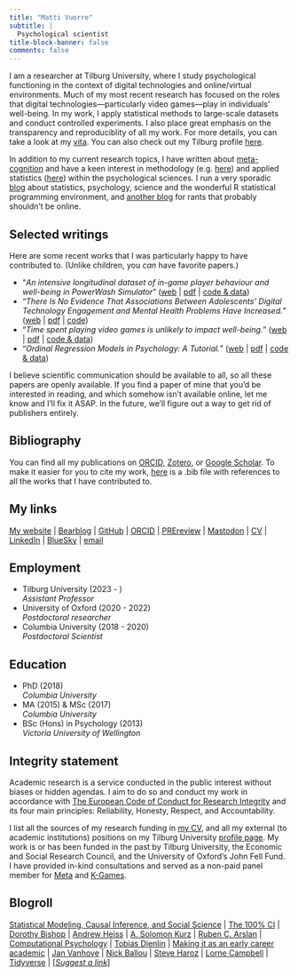 ```yaml
---
title: "Matti Vuorre"
subtitle: |
  Psychological scientist
title-block-banner: false
comments: false
---
```


I am a researcher at Tilburg University, where I study psychological functioning in the context of digital technologies and online/virtual environments. Much of my most recent research has focused on the roles that digital technologies---particularly video games---play in individuals' well-being. In my work, I apply statistical methods to large-scale datasets and conduct controlled experiments. I also place great emphasis on the transparency and reproduciblity of all my work. For more details, you can take a look at my [vita](https://github.com/mvuorre/CV/raw/main/vuorre-matti.pdf). You can also check out my Tilburg profile [here](https://www.tilburguniversity.edu/staff/m-j-vuorre/).

In addition to my current research topics, I have written about [meta-cognition](https://link.springer.com/article/10.1007%2Fs11409-020-09257-1) and have a keen interest in methodology (e.g. [here](https://journals.sagepub.com/doi/10.1177/2515245918754826)) and applied statistics ([here](https://www.tandfonline.com/doi/full/10.1080/21642850.2018.1428102)) within the psychological sciences. I run a very sporadic [blog](blog.html) about statistics, psychology, science and the wonderful R statistical programming environment, and [another blog](https://matti.bearblog.dev/) for rants that probably shouldn't be online.

## Selected writings

Here are some recent works that I was particularly happy to have contributed to. (Unlike children, you *can* have favorite papers.)

- "*An intensive longitudinal dataset of in-game player behaviour and well-being in PowerWash Simulator*" ([web](https://www.nature.com/articles/s41597-023-02530-3) \| [pdf](https://www.nature.com/articles/s41597-023-02530-3.pdf) \| [code & data](https://doi.org/10.17605/OSF.IO/WPEH6))
- "*There Is No Evidence That Associations Between Adolescents' Digital Technology Engagement and Mental Health Problems Have Increased.*" ([web](https://doi.org/10.1177/2167702621994549) \| [pdf](https://journals.sagepub.com/doi/pdf/10.1177/2167702621994549) \| [code](https://github.com/digital-wellbeing/timetrends))
- "*Time spent playing video games is unlikely to impact well-being.*" ([web](https://royalsocietypublishing.org/doi/full/10.1098/rsos.220411) \| [pdf](https://royalsocietypublishing.org/doi/pdf/10.1098/rsos.220411?download=true) \| [code & data](https://zenodo.org/badge/latestdoi/373533911))
- "*Ordinal Regression Models in Psychology: A Tutorial.*" ([web](https://doi.org/10.1177/2515245918823199) \| [pdf](https://journals.sagepub.com/doi/pdf/10.1177/2515245918823199) \| [code & data](https://osf.io/cu8jv/))

I believe scientific communication should be available to all, so all these papers are openly available. If you find a paper of mine that you'd be interested in reading, and which somehow isn't available online, let me know and I'll fix it ASAP. In the future, we'll figure out a way to get rid of publishers entirely.

## Bibliography

You can find all my publications on [ORCID](https://orcid.org/0000-0001-5052-066X), [Zotero](https://www.zotero.org/vuorre), or [Google Scholar](https://scholar.google.com/citations?hl=en&user=I4DSy-8AAAAJ&view_op=list_works&sortby=pubdate). To make it easier for you to cite my work, [here](/matti-vuorre.bib) is a .bib file with references to all the works that I have contributed to.

## My links

[My website](https://vuorre.com) | [Bearblog](https://matti.bearblog.dev/) | [GitHub](https://github.com/mvuorre) | [ORCID](https://orcid.org/0000-0001-5052-066X) | [PREreview](https://prereview.org/profiles/0000-0001-5052-066X) | [Mastodon](https://bayes.club/@matti) | [CV](https://github.com/mvuorre/CV/raw/main/vuorre-matti.pdf) | [LinkedIn](https://www.linkedin.com/in/matti-vuorre) | [BlueSky](https://bsky.app/profile/matti.vuorre.com) | [email](mailto:m.j.vuorre@tilburguniversity.edu)

::: grid
::: {.g-col-6}
## Employment
- Tilburg University (2023 - )\
  *Assistant Professor*
- University of Oxford (2020 - 2022)\
  *Postdoctoral researcher*
- Columbia University (2018 - 2020)\
  *Postdoctoral Scientist*
:::
::: {.g-col-6}
## Education
- PhD (2018)\
  *Columbia University*
- MA (2015) & MSc (2017)\
  *Columbia University*
- BSc (Hons) in Psychology (2013)\
  *Victoria University of Wellington*
:::
:::

## Integrity statement

Academic research is a service conducted in the public interest without biases or hidden agendas. I aim to do so and conduct my work in accordance with [The European Code of Conduct for Research Integrity](https://allea.org/code-of-conduct/) and its four main principles: Reliability, Honesty, Respect, and Accountability.

I list all the sources of my research funding in [my CV](https://github.com/mvuorre/CV/raw/main/vuorre-matti.pdf), and all my external (to academic institutions) positions on my Tilburg University [profile page](https://research.tilburguniversity.edu/en/persons/matti-vuorre). My work is or has been funded in the past by Tilburg University, the Economic and Social Research Council, and the University of Oxford's John Fell Fund. I have provided in-kind consultations and served as a non-paid panel member for [Meta](https://about.meta.com/) and [K-Games](http://www.kgames.or.kr/introduction/greetings-eng/).

## Blogroll

[Statistical Modeling, Causal Inference, and Social Science](https://statmodeling.stat.columbia.edu/) | [The 100% CI](https://www.the100.ci/) | [Dorothy Bishop](https://deevybee.blogspot.com/) | [Andrew Heiss](https://www.andrewheiss.com/blog/) | [A. Solomon Kurz](https://solomonkurz.netlify.app/blog/) | [Ruben C. Arslan](https://rubenarslan.github.io/) | [Computational Psychology](http://haines-lab.com/#posts) | [Tobias Dienlin](https://tobiasdienlin.com/blog/) | [Making it as an early career academic](https://gavinbuckingham.wordpress.com/) | [Jan Vanhove](https://janhove.github.io/) | [Nick Ballou](https://nickballou.com/blog/) | [Steve Haroz](http://steveharoz.com/blog/) | [Lorne Campbell](https://www.lornecampbell.org/) | [Tidyverse](https://www.tidyverse.org/blog/) | [*[Suggest a link](https://github.com/mvuorre/mvuorre.github.io/issues)*]
